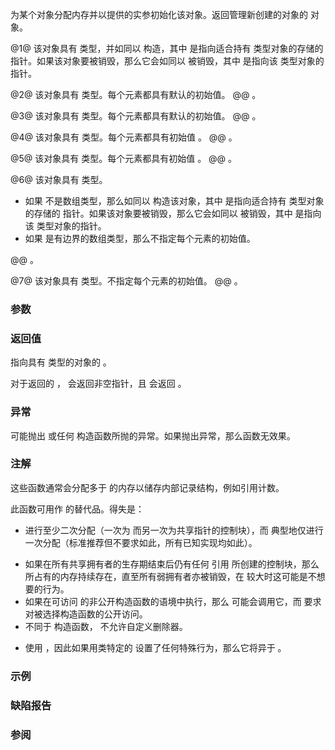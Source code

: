{{cpp/title|make_shared|make_shared_for_overwrite}}
{{cpp/memory/shared_ptr/navbar}}
{{dcl begin}}
{{dcl header|memory}}
{{dcl|num=1|since=c++11|
template&lt; class T, class... Args &gt;
shared_ptr&lt;T&gt; make_shared( Args&amp;&amp;... args );
}}
{{dcla|num=2|since=c++20|
template&lt; class T &gt;
shared_ptr&lt;T&gt; make_shared( std::size_t N );
}}
{{dcl|num=3|since=c++20|
template&lt; class T &gt;
shared_ptr&lt;T&gt; make_shared();
}}
{{dcl|num=4|since=c++20|
template&lt; class T &gt;
shared_ptr&lt;T&gt; make_shared( std::size_t N, const std::remove_extent_t&lt;T&gt;&amp; u );
}}
{{dcl|num=5|since=c++20|
template&lt; class T &gt;
shared_ptr&lt;T&gt; make_shared( const std::remove_extent_t&lt;T&gt;&amp; u );
}}
{{dcla|num=6|since=c++20|
template&lt; class T &gt;
shared_ptr&lt;T&gt; make_shared_for_overwrite();
}}
{{dcl|num=7|since=c++20|
template&lt; class T &gt;
shared_ptr&lt;T&gt; make_shared_for_overwrite( std::size_t N );
}}
{{dcl end}}

为某个对象分配内存并以提供的实参初始化该对象。返回管理新创建的对象的 {{lc|std::shared_ptr}} 对象。

@1@ 该对象具有 {{tt|T}} 类型，并如同以 {{c|::new (pv) T(std::forward&lt;Args&gt;(args)...)}} 构造，其中 {{c|pv}} 是指向适合持有 {{tt|T}} 类型对象的存储的 {{c/core|void*}} 指针。如果该对象要被销毁，那么它会如同以 {{c|pt-&gt;~T()}} 被销毁，其中 {{c|pt}} 是指向该 {{tt|T}} 类型对象的指针。
{{rrev|since=c++20|
{{cpp/enable if| {{tt|T}} 不是数组类型}}。
}}

@2@ 该对象具有 {{c/core|std::remove_extent_t&lt;T&gt;[N]}} 类型。每个元素都具有默认的初始值。
@@ {{cpp/enable if| {{tt|T}} 是无边界的数组类型}}。

@3@ 该对象具有 {{tt|T}} 类型。每个元素都具有默认的初始值。
@@ {{cpp/enable if| {{tt|T}} 是有边界的数组类型}}。

@4@ 该对象具有 {{c/core|std::remove_extent_t&lt;T&gt;[N]}} 类型。每个元素都具有初始值 {{c|u}}。
@@ {{cpp/enable if| {{tt|T}} 是无边界的数组类型}}。

@5@ 该对象具有 {{tt|T}} 类型。每个元素都具有初始值 {{c|u}}。
@@ {{cpp/enable if| {{tt|T}} 是有边界的数组类型}}。

@6@ 该对象具有 {{tt|T}} 类型。
* 如果 {{tt|T}} 不是数组类型，那么如同以 {{c|::new (pv) T}} 构造该对象，其中 {{c|pv}} 是指向适合持有 {{tt|T}} 类型对象的存储的 {{c/core|void*}} 指针。如果该对象要被销毁，那么它会如同以 {{c|pt-&gt;~T()}} 被销毁，其中 {{c|pt}} 是指向该 {{tt|T}} 类型对象的指针。
* 如果 {{tt|T}} 是有边界的数组类型，那么不指定每个元素的初始值。
@@ {{cpp/enable if| {{tt|T}} 不是数组类型，或者是有边界的数组类型}}。

@7@ 该对象具有 {{c/core|std::remove_extent_t&lt;T&gt;[N]}} 类型。不指定每个元素的初始值。
@@ {{cpp/enable if| {{tt|T}} 是无边界的数组类型}}。

{{rrev|since=c++20|
====初始化和销毁数组元素====
{{tt|U}} 类型的数组元素会以它们地址的升序进行初始化。

* 如果 {{tt|U}} 不是数组类型，那么每个元素如同以以下表达式构造，其中 {{c|pv}} 是指向适合持有 {{tt|U}} 类型对象的存储的 {{c/core|void*}} 指针：
@2,3@ {{c|::new (pv) U()}}
@4,5@ {{c|::new (pv) U(u)}}
@6,7@ {{c|::new (pv) U}}

* 否则递归地初始化每个元素各自的元素。对于数组的下一维度：
:* {{tt|U}} 变成 {{c/core|std::remove_extent_t&lt;U&gt;}}。
:* 对于重载 {{v|4,5}}，{{c|u}} 变成它的对应元素。

当返回的 {{lc|std::shared_ptr}} 管理的对象的生存期结束，或初始化数组元素时抛出异常，那么已初始化的元素会按构造时的逆序销毁。

对于每一个要被销毁的具有非数组类型 {{tt|U}} 的数组元素，它如同以 {{c|pu-&gt;~U()}} 被销毁，其中 {{c|pu}} 是指向该 {{tt|U}} 类型数组元素的指针。
}}

===参数===
{{par begin}}
{{par|args|将用以构造 {{tt|T}} 对象的实参列表}}
{{par|N|要使用的数组大小}}
{{par|u|用以初始化数组每个元素的初值}}
{{par end}}

===返回值===
指向具有 {{tt|T}} 类型{{rev inl|since=c++20|或在 {{tt|T}} 是无边界的数组类型时具有 {{c/core|std::remove_extent_t&lt;T&gt;[N]}} 类型}}的对象的 {{lc|std::shared_ptr}}。

对于返回的 {{lc|std::shared_ptr}} {{c|r}}，{{c|r.get()}} 会返回非空指针，且 {{c|r.use_count()}} 会返回 {{c|1}}。

===异常===
可能抛出 {{lc|std::bad_alloc}} 或任何 {{tt|T}} 构造函数所抛的异常。如果抛出异常，那么函数无效果。{{rev inl|since=c++20|如果异常在数组的构造中抛出，那么已初始化元素以逆序销毁。}}

===注解===
这些函数通常会分配多于 {{c|sizeof(T)}} 的内存以储存内部记录结构，例如引用计数。

此函数可用作 {{c|std::shared_ptr&lt;T&gt;(new T(args...))}} 的替代品。得失是：
* {{c|std::shared_ptr&lt;T&gt;(new T(args...))}} 进行至少二次分配（一次为 {{tt|T}} 而另一次为共享指针的控制块），而 {{c|std::make_shared&lt;T&gt;}} 典型地仅进行一次分配（标准推荐但不要求如此，所有已知实现均如此）。
* 如果在所有共享拥有者的生存期结束后仍有任何 {{lc|std::weak_ptr}} 引用 {{tt|std::make_shared}} 所创建的控制块，那么 {{tt|T}} 所占有的内存持续存在，直至所有弱拥有者亦被销毁，在 {{c|sizeof(T)}} 较大时这可能是不想要的行为。
* 如果在可访问 {{tt|T}} 的非公开构造函数的语境中执行，那么 {{c|std::shared_ptr&lt;T&gt;(new T(args...))}} 可能会调用它，而 {{tt|std::make_shared}} 要求对被选择构造函数的公开访问。
* 不同于 {{lc|std::shared_ptr}} 构造函数，{{tt|std::make_shared}} 不允许自定义删除器。
* {{tt|std::make_shared}} 使用 {{c|::new}}，因此如果用类特定的 {{ltt|cpp/memory/new/operator new}} 设置了任何特殊行为，那么它将异于 {{c|std::shared_ptr&lt;T&gt;(new T(args...))}}。
{{rrev|until=c++20|* {{lc|std::shared_ptr}} 支持数组类型（从 C++17 起），但 {{tt|std::make_shared}} 不支持。[http://www.boost.org/doc/libs/1_66_0/libs/smart_ptr/doc/html/smart_ptr.html#make_shared {{tt|boost::make_shared}}] 支持此功能。
}}
{{rrev|until=c++17|* 如 {{c|f(std::shared_ptr&lt;int&gt;(new int(42)), g())}} 的代码，如果 {{c|g}} 在 {{c|new int(42)}} 后得到调用且抛出异常，那么可能导致内存泄漏，而 {{c|f(std::make_shared&lt;int&gt;(42), g())}} 是安全的，因为两次函数调用[[cpp/language/eval order|决不会穿插]]。}}
{{cpp/memory/shared_ptr/enabling shared_from_this}}

{{ftm begin|comment=yes|std=yes}}
{{ftm|__cpp_lib_shared_ptr_arrays|{{ttt|std::make_shared}} 的数组支持；重载 {{vl|2-5}}|value=201707L|std=C++20}}
{{ftm|__cpp_lib_smart_ptr_for_overwrite|进行默认初始化的智能指针创建 ({{lc|std::allocate_shared_for_overwrite}}、{{tt|std::make_shared_for_overwrite}}、{{lc|std::make_unique_for_overwrite}})；重载 {{vl|6,7}}|value=202002L|std=C++20}}
{{ftm end}}

===示例===
{{example
|code=
#include &lt;iostream&gt;
#include &lt;memory&gt;
#include &lt;type_traits&gt;
#include &lt;vector&gt;

struct C
{
    // &lt; 需要构造函数 (C++20 前)
    C(int i) : i(i) {}
    C(int i, float f) : i(i), f(f) {}
    int i;
    float f{};
};

int main()
{
    // 为 “sp1” 的类型使用 “auto”
    auto sp1 = std::make_shared&lt;C&gt;(1); // 重载 (1)
    static_assert(std::is_same_v&lt;decltype(sp1), std::shared_ptr&lt;C&gt;&gt;);
    std::cout &lt;&lt; "sp1-&gt;{ i:" &lt;&lt; sp1-&gt;i &lt;&lt; ", f:" &lt;&lt; sp1-&gt;f &lt;&lt; " }\n";
    
    // 明确 “sp2” 的类型
    std::shared_ptr&lt;C&gt; sp2 = std::make_shared&lt;C&gt;(2, 3.0f); // 重载 (1)
    static_assert(std::is_same_v&lt;decltype(sp2), std::shared_ptr&lt;C&gt;&gt;);
    static_assert(std::is_same_v&lt;decltype(sp1), decltype(sp2)&gt;);
    std::cout &lt;&lt; "sp2-&gt;{ i:" &lt;&lt; sp2-&gt;i &lt;&lt; ", f:" &lt;&lt; sp2-&gt;f &lt;&lt; " }\n";
    
    // 指向值初始化的 float[64] 的 shared_ptr；重载 (2):
    std::shared_ptr&lt;float[]&gt; sp3 = std::make_shared&lt;float[]&gt;(64);
    
    // 指向值初始化的 long[5][3][4] 的 shared_ptr；重载 (2):
    std::shared_ptr&lt;long[][3][4]&gt; sp4 = std::make_shared&lt;long[][3][4]&gt;(5);
    
    // 指向值初始化的 short[128] 的 shared_ptr；重载 (3):
    std::shared_ptr&lt;short[128]&gt; sp5 = std::make_shared&lt;short[128]&gt;();
    
    // 指向值初始化的 int[7][6][5] 的 shared_ptr；重载 (3):
    std::shared_ptr&lt;int[7][6][5]&gt; sp6 = std::make_shared&lt;int[7][6][5]&gt;();
    
    // 指向 double[256] 的 shared_ptr，其各元素均为 2.0；重载 (4):
    std::shared_ptr&lt;double[]&gt; sp7 = std::make_shared&lt;double[]&gt;(256, 2.0);
    
    // 指向 double[7][2] 的 shared_ptr，其各 double[2] 元素均为 {3.0, 4.0}；重载 (4):
    std::shared_ptr&lt;double[][2]&gt; sp8 = std::make_shared&lt;double[][2]&gt;(7, {3.0, 4.0});
    
    // 指向 vector&lt;int&gt;[4] 的 shared_ptr，其各向量的内容均为 {5, 6}；重载 (4):
    std::shared_ptr&lt;std::vector&lt;int&gt;[]&gt; sp9 =
        std::make_shared&lt;std::vector&lt;int&gt;[]&gt;(4, {5, 6});
    
    // 指向 float[512] 的 shared_ptr，其各元素均为 1.0；重载 (5):
    std::shared_ptr&lt;float[512]&gt; spA = std::make_shared&lt;float[512]&gt;(1.0);
    
    // 指向 double[6][2] 的 shared_ptr，其各 double[2] 元素均为 {1.0, 2.0}；重载 (5):
    std::shared_ptr&lt;double[6][2]&gt; spB = std::make_shared&lt;double[6][2]&gt;({1.0, 2.0});
    
    // 指向 vector&lt;int&gt;[4] 的 shared_ptr，其各向量的内容均为 {5, 6}；重载 (5):
    std::shared_ptr&lt;std::vector&lt;int&gt;[4]&gt; spC =
        std::make_shared&lt;std::vector&lt;int&gt;[4]&gt;({5, 6});
}
|output=
sp1-&gt;{ i:1, f:0 }
sp2-&gt;{ i:2, f:3 }
}}

===缺陷报告===
{{dr list begin}}
{{dr list item|wg=lwg|dr=4024|std=C++20|before=不明确如何销毁 {{tt|std::make_shared_for_overwrite}} 中构造的对象|after=使之明确}}
{{dr list end}}

===参阅===
{{dsc begin}}
{{dsc inc|cpp/memory/shared_ptr/dsc constructor}}
{{dsc inc|cpp/memory/shared_ptr/dsc allocate_shared}}
{{dsc inc|cpp/memory/dsc enable_shared_from_this}}
{{dsc inc|cpp/memory/unique_ptr/dsc make_unique}}
{{dsc inc|cpp/memory/new/dsc operator_new}}
{{dsc end}}

{{langlinks|de|en|es|fr|it|ja|pt|ru}}